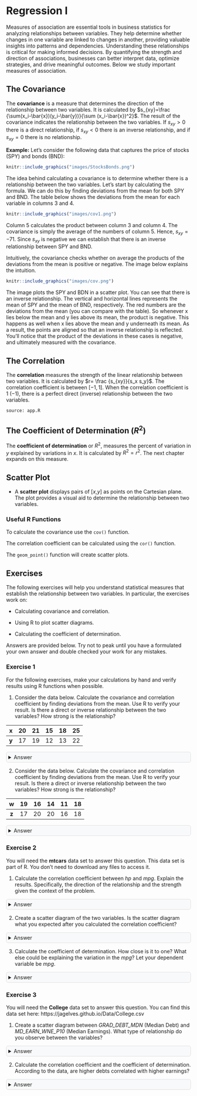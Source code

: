 <style>
details {
  background-color: #F8F9FA;
  padding: 5px;
  border: 1px solid #ddd; /* Light border */
  border-radius: 5px; /* Rounded corners */
  margin: 10px 0; /* Spacing */
}

details summary {
  cursor: pointer; /* Pointer cursor for interactivity */
}
</style>

# Regression I

Measures of association are essential tools in business statistics for analyzing relationships between variables. They help determine whether changes in one variable are linked to changes in another, providing valuable insights into patterns and dependencies. Understanding these relationships is critical for making informed decisions. By quantifying the strength and direction of associations, businesses can better interpret data, optimize strategies, and drive meaningful outcomes. Below we study important measures of association.

## The Covariance
The **covariance** is a measure that determines the direction of the relationship between two variables. It is calculated by $s_{xy}=\frac {\sum(x_i-\bar{x})(y_i-\bar{y})}{\sum (x_i-\bar{x})^2}$. The result of the covariance indicates the relationship between the two variables. If $s_{xy}>0$ there is a direct relationship, if $s_{xy}<0$ there is an inverse relationship, and if $s_{xy}=0$ there is no relationship.

**Example:** Let's consider the following data that captures the price of stocks (SPY) and bonds (BND):

```r
knitr::include_graphics("images/StocksBonds.png")
```

The idea behind calculating a covariance is to determine whether there is a relationship between the two variables. Let's start by calculating the formula. We can do this by finding deviations from the mean for both SPY and BND. The table below shows the deviations from the mean  for each variable in columns 3 and 4.

```r
knitr::include_graphics("images/cov1.png")
```
Column 5 calculates the product between column 3 and column 4. The covariance is simply the average of the numbers of column 5. Hence, $s_{xy}=-71$. Since $s_{xy}$ is negative we can establish that there is an inverse relationship between SPY and BND.

Intuitively, the covariance checks whether on average the products of the deviations from the mean is positive or negative. The image below explains the intuition.

```r
knitr::include_graphics("images/cov.png")
```
The image plots the SPY and BDN in a scatter plot. You can see that there is an inverse relationship. The vertical and horizontal lines represents the mean of SPY and the mean of BND, respectively. The red numbers are the deviations from the mean (you can compare with the table). So whenever x lies below the mean and y lies above its mean, the product is negative. This happens as well when x lies above the mean and y underneath its mean. As a result, the points are aligned so that an inverse relationship is reflected. You'll notice that the product of the deviations in these cases is negative, and ultimately measured with the covariance.

## The Correlation

The **correlation** measures the strength of the linear relationship between two variables. It is calculated by $r= \frac {s_{xy}}{s_x s_y}$. The correlation coefficient is between $[-1,1]$. When the correlation coefficient is $1$ ($-1$), there is a perfect direct (inverse) relationship between the two variables.

```shinylive
source: app.R
```
## The Coefficient of Determination ($R^2$)
The **coefficient of determination** or $R^2$, measures the percent of variation in $y$ explained by variations in $x$. It is calculated by $R^2=r^2$. The next chapter expands on this measure.

## Scatter Plot
-   A **scatter plot** displays pairs of \[$x$,$y$\] as points on the Cartesian plane. The plot provides a visual aid to determine the relationship between two variables.

### Useful R Functions {.unnumbered}

To calculate the covariance use the `cov()` function.

The correlation coefficient can be calculated using the `cor()` function.

The `geom_point()` function will create scatter plots.

## Exercises

The following exercises will help you understand statistical measures that establish the relationship between two variables. In particular, the exercises work on:

-   Calculating covariance and correlation.

-   Using R to plot scatter diagrams.

-   Calculating the coefficient of determination.

Answers are provided below. Try not to peak until you have a formulated your own answer and double checked your work for any mistakes.

### Exercise 1 {.unnumbered}

For the following exercises, make your calculations by hand and verify results using R functions when possible.

1.  Consider the data below. Calculate the covariance and correlation coefficient by finding deviations from the mean. Use R to verify your result. Is there a direct or inverse relationship between the two variables? How strong is the relationship?

| **x** | 20  | 21  | 15  | 18  | 25  |
|:-----:|:---:|:---:|:---:|:---:|:---:|
| **y** | 17  | 19  | 12  | 13  | 22  |

<details>

<summary>Answer</summary>
*The covariance is $14.9$ and the correlation is $0.96$. The results indicate that there is a strong direct relationship between the two variables.*

*Let's start by finding the deviations from the mean for the x variable in R.*

```r
x<-c(20,21,15,18,25)
(devx<-x-mean(x))
```

*We will do the same with y:*

```r
y<-c(17,19,12,13,22)
(devy<-y-mean(y))
```

*Note that when the deviations in x are negative (positive), they are also negative (positive) in y. This is indicative of a direct relationship between the two variables. The covariance is given by:*

```r
(Ex1Cov<-sum(devx*devy)/(length(devx)-1))
```

*We can verify this by using `cov()` function in R.*

```r
cov(x,y)
```

*The correlation coefficient is found by dividing the covariance over the product of standard deviations. In R:*

```r
(Ex1Cor<-Ex1Cov/(sd(x)*sd(y)))
```

*We can once more verify the result in R with the built in function `cor()`.*

```r
cor(x,y)
```
</details>

2.  Consider the data below. Calculate the covariance and correlation coefficient by finding deviations from the mean. Use R to verify your result. Is there a direct or inverse relationship between the two variables? How strong is the relationship?

| **w** | 19  | 16  | 14  | 11  | 18  |
|:-----:|:---:|:---:|:---:|:---:|:---:|
| **z** | 17  | 20  | 20  | 16  | 18  |

<details>

<summary>Answer</summary>
*The covariance is $0.85$ and the correlation is $0.148$. The results indicate that there is a very weak direct relationship between the two variables. They might be unrelated.*

*Let's start with w and finding the deviations from the mean in R.*

```r
w<-c(19,16,14,11,18)
(devw<-w-mean(w))
```

*We will do the same with z:*

```r
z<-c(17,20,20,16,18)
(devz<-z-mean(z))
```

*The covariance is given by:*

```r
(Ex2Cov<-sum(devw*devz)/(length(devz)-1))
```

*We can verify this with the `cov()` function in R.*

```r
cov(w,z)
```

*The correlation coefficient is found by dividing the covariance over the product of standard deviations. In R:*

```r
(Ex2Cor<-Ex2Cov/(sd(z)*sd(w)))
```

*We can once more verify the result in R with the built in function `cor()`.*

```r
cor(w,z)
```

</details>

### Exercise 2 {.unnumbered}

You will need the **mtcars** data set to answer this question. This data set is part of R. You don't need to download any files to access it.

1.  Calculate the correlation coefficient between *hp* and *mpg*. Explain the results. Specifically, the direction of the relationship and the strength given the context of the problem.

<details>

<summary>Answer</summary>
*The correlation coefficient is $-0.78$. This is indicative of a moderately strong inverse relationship between mpg and mp.*

*In R we can easily calculate the correlation coefficient with the `cor()` function.*

```r
cor(mtcars$mpg,mtcars$hp)
```
</details>

2.  Create a scatter diagram of the two variables. Is the scatter diagram what you expected after you calculated the correlation coefficient?

<details>

<summary>Answer</summary>
The scatter diagram is downward sloping. Most points are close to the trend line. It is what was expected from a correlation coefficient of $-0.78$.

```r
library(tidyverse)
library(ggthemes)
mtcars %>% ggplot() + 
  geom_point(aes(y=mpg,x=hp), col="black",
             bg="grey", pch=21) +
  geom_smooth(aes(y=mpg,x=hp), formula=y~x,
              method="lm", se=F) +
  theme_clean()
```
</details>

3.  Calculate the coefficient of determination. How close is it to one? What else could be explaining the variation in the *mpg*? Let your dependent variable be *mpg*.

<details>

<summary>Answer</summary>
*The coefficient of determination is $0.6$. This value is not very close to one. This is expected since miles per gallon can also vary because of the cars weight, and fuel efficiency. It makes sense that the hp only explains $60$% of the total variation.*

*In R we can calculate the coefficient of determination by squaring the correlation coefficient.*

```r
cor(mtcars$mpg,mtcars$hp)^2
```

</details>

### Exercise 3 {.unnumbered}

You will need the **College** data set to answer this question. You can find this data set here: https://jagelves.github.io/Data/College.csv

1.  Create a scatter diagram between *GRAD_DEBT_MDN* (Median Debt) and *MD_EARN_WNE_P10* (Median Earnings). What type of relationship do you observe between the variables?

<details>

<summary>Answer</summary>
*It seems like there is a direct relationship between both variables. The more debt you take, the higher the salary.*

*Start by loading the data. We'll use the `read_csv()` function:*

```r
library(tidyverse)
College<-read_csv("https://jagelves.github.io/Data/College.csv")
```

The two variables of interest are *GRAD_DEBT_MDN* and *MD_EARN_WNE_P10*. The following code creates the scatter plot:

```r
College %>% ggplot() + 
  geom_point(aes(y=GRAD_DEBT_MDN,x=MD_EARN_WNE_P10), col="black",
             bg="grey", pch=21) +
  geom_smooth(aes(y=GRAD_DEBT_MDN,x=MD_EARN_WNE_P10), formula=y~x,
              method="lm", se=F) +
  theme_clean()
```

</details>

2.  Calculate the correlation coefficient and the coefficient of determination. According to the data, are higher debts correlated with higher earnings?

<details>

<summary>Answer</summary>
*The correlation coefficient shows a moderate direct relationship between earnings and debt $0.46$. The coefficient of determination indicates that only $21$% of the variation in earnings can be explained by debt.*

*In R we can start with the correlation coefficient:*

```r
(Correlation<-cor(College$GRAD_DEBT_MDN,
                  College$MD_EARN_WNE_P10,"complete.obs"))
```

*We can simply square the correlation to obtain the coefficient of determination:*

```r
Correlation^2
```
</details>

